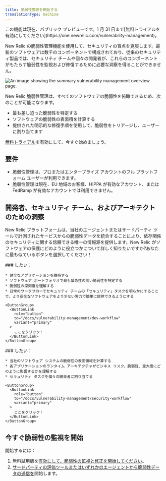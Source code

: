 ```yaml
---
title: 脆弱性管理を開始する
translationType: machine
---
```



<Callout title="公開プレビュー">
  この機能は現在、パブリック プレビューです。1 月 31 日まで[無料トライアルを有効にしてください](https://one.newrelic.com/vulnerability-management)。
</Callout>

New Relic の脆弱性管理機能を使用して、セキュリティの盲点を克服します。最新のソフトウェアは数千のコンポーネントで構成されており、従来のセキュリティ製品では、セキュリティ チームや個々の開発者が、これらのコンポーネントがもたらす脆弱性を監視および修復するために必要な洞察を得ることができません。

<img
  title="Vulnerability management overview"
  alt="An image showing the summary vulnerability management overview page."
  src={vmOverview}
/>

New Relic 脆弱性管理は、すべてのソフトウェアの脆弱性を俯瞰できるため、次のことが可能になります。

* 最も差し迫った脆弱性を特定する
* ソフトウェアの脆弱性の表面積を計算する
* 提供された明示的な修復手順を使用して、脆弱性をトリアージし、ユーザーに割り当てます

[無料トライアル](https://one.newrelic.com/vulnerability-management)を有効にして、今すぐ始めましょう。

## 要件

* 脆弱性管理は、プロまたはエンタープライズ アカウントのフル プラットフォーム ユーザーが利用できます。
* 脆弱性管理は現在、EU 地域のお客様、HIPPA が有効なアカウント、または FedRamp が有効なアカウントでは利用できません。

## 開発者、セキュリティ チーム、およびアーキテクトのための洞察

New Relic プラットフォームは、当社のエージェントまたはサードパーティ ツールで計測されたサービスからの脆弱性データを統合することにより、依存関係のセキュリティに関する信頼できる唯一の情報源を提供します。New Relic がソフトウェアの保護にどのように役立つかについて詳しく知りたいですか?あなたに最も似ているボタンを選択してください！

<SideBySide>
  <Side>
    ### したい：

    * 健全なアプリケーションを維持する
    * ソフトウェア ポートフォリオで最も緊急性の高い脆弱性を特定する
    * 脆弱性の深刻度を理解する
    * 日常のワークフローでセキュリティ チームの「セキュリティ」タスクを明らかにすることで、より安全なソフトウェアをより少ない労力で簡単に提供できるようにする

    <ButtonGroup>
      <ButtonLink
        role="button"
        to="/docs/vulnerability-management/dev-workflow"
        variant="primary"
      >
        ここをクリック！
      </ButtonLink>
    </ButtonGroup>
  </Side>

  <Side>
    ### したい：

    * 当社のソフトウェア システムの脆弱性の表面領域を計算する
    * 各アプリケーションのランタイム アーキテクチャがビジネス リスク、脆弱性、重大度にどのように影響するかを理解する
    * セキュリティ タスクを個々の開発者に割り当てる

    <ButtonGroup>
      <ButtonLink
        role="button"
        to="/docs/vulnerability-management/security-workflow"
        variant="primary"
      >
        ここをクリック！
      </ButtonLink>
    </ButtonGroup>
  </Side>
</SideBySide>

## 今すぐ脆弱性の監視を開始

開始するには：

1. 無料試用版を[有効にして、脆弱性の監視と修正を開始してください](https://one.newrelic.com/vulnerability-management)。
2. [サードパーティの評価ツールまたはいずれかのエージェントから脆弱性データの送信を](/docs/vulnerability-management/integrations/intro)開始します。